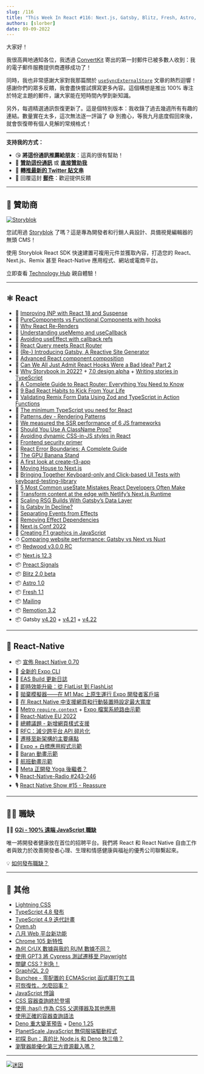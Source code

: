 ```yaml
---
slug: /116
title: "This Week In React #116: Next.js, Gatsby, Blitz, Fresh, Astro, Preact, Redwood, Deno, Remotion, React-Native, Expo, TypeScript, Lightning CSS..."
authors: [slorber]
date: 09-09-2022
---
```


大家好！

我很高興地通知各位，我透過 [ConvertKit](https://thisweekinreact.com/convertkit) 寄出的第一封郵件已被多數人收到：我的電子郵件服務提供商遷移成功了！

同時，我也非常感謝大家對我那篇關於 [`useSyncExternalStore`](https://thisweekinreact.com/articles/useSyncExternalStore-the-underrated-react-api) 文章的熱烈迴響！感謝你們的眾多反饋，我會盡快嘗試撰寫更多內容。這個構想是推出 100% 專注於特定主題的郵件，讓大家能在短時間內學到新知識。

另外，每週精選通訊恢復更新了。這是個特別版本：我收錄了過去幾週所有有趣的連結。數量實在太多，這次無法逐一評論了 😅 別擔心，等我九月底度假回來後，就會恢復帶有個人見解的常規格式！

<!-- truncate -->

---

**支持我的方式：**

- 😘 **將這份通訊推薦給朋友**：這真的很有幫助！
- 💸 [**贊助這份通訊**](https://thisweekinreact.com/sponsor) 或 [**直接贊助我**](https://github.com/sponsors/slorber)
- 🧵 [**轉推最新的 Twitter 貼文串**](https://slo.im/thread)
- 📨 回覆這封 [**郵件**](mailto:sebastien@thisweekinreact.com)：歡迎提供反饋

<SubscribeFormEmbed />

---

## 💸 贊助商

[![Storyblok](/emails/issues/116/storyblok.png)](https://www.storyblok.com/?utm_source=thisweekinreact&utm_medium=display&utm_campaign=AWA_SPON_TWIREACT_TRA&utm_content=thisweekinreact_en)

您試用過 [Storyblok](https://www.storyblok.com/?utm_source=thisweekinreact&utm_medium=display&utm_campaign=AWA_SPON_TWIREACT_TRA&utm_content=thisweekinreact_en) 了嗎？這是專為開發者和行銷人員設計、具備視覺編輯器的無頭 CMS！

使用 Storyblok React SDK 快速建置可複用元件並獲取內容，打造您的 React、Next.js、Remix 甚至 React-Native 應用程式、網站或電商平台。

立即查看 [Technology Hub](https://www.storyblok.com/technologies?utm_source=thisweekinreact&utm_medium=display&utm_campaign=AWA_SPON_TWIREACT_TRA&utm_content=thisweekinreact_en) 親自體驗！

---

## ⚛️ React

- 📜 [Improving INP with React 18 and Suspense](https://vercel.com/blog/improving-interaction-to-next-paint-with-react-18-and-suspense)
- 📜 [PureComponents vs Functional Components with hooks](https://www.developerway.com/posts/pure-components-vs-functional-and-hooks)
- 📜 [Why React Re-Renders](https://www.joshwcomeau.com/react/why-react-re-renders/)
- 📜 [Understanding useMemo and useCallback](https://www.joshwcomeau.com/react/usememo-and-usecallback/)
- 📜 [Avoiding useEffect with callback refs](https://tkdodo.eu/blog/avoiding-use-effect-with-callback-refs)
- 📜 [React Query meets React Router](https://tkdodo.eu/blog/react-query-meets-react-router)
- 📜 [(Re-) Introducing Gatsby, A Reactive Site Generator](https://www.gatsbyjs.com/blog/re-introducing-gatsby-a-reactive-site-generator/)
- 📜 [Advanced React component composition](https://frontendmastery.com/posts/advanced-react-component-composition-guide/)
- 📜 [Can We All Just Admit React Hooks Were a Bad Idea? Part 2](https://medium.com/codex/can-we-all-just-admit-react-hooks-were-a-bad-idea-795505b0485d)
- 📜 [Why Storybook in 2022?](https://storybook.js.org/blog/why-storybook-in-2022/) + [7.0 design alpha](https://storybook.js.org/blog/7-0-design-alpha/) + [Writing stories in TypeScript](https://storybook.js.org/blog/writing-stories-in-typescript/)
- 📜 [A Complete Guide to React Router: Everything You Need to Know](https://ui.dev/react-router-tutorial)
- 📜 [9 Bad React Habits to Kick From Your Life](https://cult.honeypot.io/reads/bad-react-habits-to-kick/)
- 📜 [Validating Remix Form Data Using Zod and TypeScript in Action Functions](https://egghead.io/blog/validating-remix-form-data-using-zod-and-typescript-in-action-functions)
- 📜 [The minimum TypeScript you need for React](https://ente.io/blog/tech/typescript-for-react/)
- 📜 [Patterns.dev - Rendering Patterns](https://www.patterns.dev/posts/rendering-introduction/)
- 📜 [We measured the SSR performance of 6 JS frameworks](https://dev.to/kaspera/we-measured-the-ssr-performance-of-6-js-frameworks-heres-what-we-found-1ck0)
- 📜 [Should You Use A ClassName Prop?](https://www.chakshunyu.com/blog/should-you-use-a-classname-prop/)
- 📜 [Avoiding dynamic CSS-in-JS styles in React](https://nickb.dev/blog/avoid-dynamic-css-in-js-styles-in-react/)
- 📜 [Frontend security primer](https://frontendmastery.com/posts/frontend-security-primer/)
- 📜 [React Error Boundaries: A Complete Guide](https://meticulous.ai/blog/react-error-boundaries-complete-guide/)
- 📜 [The GPU Banana Stand](https://acko.net/blog/the-gpu-banana-stand/)
- 📜 [A first look at create-t3-app](https://dev.to/ajcwebdev/a-first-look-at-create-t3-app-1i8f)
- 📜 [Moving House to Next.js](https://blog.benchsci.com/moving-house-to-next.js)
- 📜 [Bringing Together Keyboard-only and Click-based UI Tests with keyboard-testing-library](https://testingaccessibility.com/introducing-keyboard-testing-library-by-grunet)
- 📜 [5 Most Common useState Mistakes React Developers Often Make](https://refine.dev/blog/common-usestate-mistakes-and-how-to-avoid/)
- 📜 [Transform content at the edge with Netlify’s Next.js Runtime](https://www.netlify.com/blog/nextjs-advanced-middleware-better-runtime-that-extends-nextjs/)
- 📜 [Scaling RSG Builds With Gatsby’s Data Layer](https://www.gatsbyjs.com/blog/scaling-rsg-builds-with-gatsbys-data-layer/)
- 📜 [Is Gatsby In Decline?](https://deliciousreverie.co.uk/posts/is-gatsby-decline/)
- 📖 [Separating Events from Effects](https://beta.reactjs.org/learn/separating-events-from-effects)
- 📖 [Removing Effect Dependencies](https://beta.reactjs.org/learn/removing-effect-dependencies)
- 👥 [Next.js Conf 2022](https://vercel.com/blog/nextjs-conf-2022)
- 🎥 [Creating F1 graphics in JavaScript](https://www.youtube.com/watch?v=sA-X0Bw_7Gg)
- ⏱ [Comparing website performance: Gatsby vs Next vs Nuxt](https://www.gatsbyjs.com/blog/comparing-website-performance-gatsby-vs-next-vs-nuxt/)
- 📦 [Redwood v3.0.0 RC](https://community.redwoodjs.com/t/redwood-v3-0-0-rc-is-now-available/3836)
- 📦 [Next.js 12.3](https://nextjs.org/blog/next-12-3)
- 📦 [Preact Signals](https://preactjs.com/blog/introducing-signals/)
- 📦 [Blitz 2.0 beta](https://github.com/blitz-js/blitz/releases/tag/v2.0.0-beta.1)
- 📦 [Astro 1.0](https://astro.build/blog/astro-1/)
- 📦 [Fresh 1.1](https://deno.com/blog/fresh-1.1)
- 📦 [Mailing](https://www.mailing.run/)
- 📦 [Remotion 3.2](https://www.remotion.dev/blog/3-2)
- 📦 Gatsby [v4.20](https://www.gatsbyjs.com/docs/reference/release-notes/v4.20/) + [v4.21](https://www.gatsbyjs.com/docs/reference/release-notes/v4.21/) + [v4.22](https://www.gatsbyjs.com/docs/reference/release-notes/v4.22/)

<SubscribeFormEmbed />

---

## 📱 React-Native

- 📦 [宣佈 React Native 0.70](https://reactnative.dev/blog/2022/09/05/version-070)
- 📜 [全新的 Expo CLI](https://blog.expo.dev/the-new-expo-cli-f4250d8e3421)
- 📜 [EAS Build 更新日誌](https://blog.expo.dev/eas-build-changelog-43b886b2fa24)
- 📜 [即時效能升級：從 FlatList 到 FlashList](https://shopify.engineering/instant-performance-upgrade-flatlist-flashlist)
- 📜 [拋棄模擬器——在 M1 Mac 上原生運行 Expo 開發者客戶端](https://medium.com/@derekstavis/ditch-the-simulator-running-expo-dev-client-natively-on-an-m1-mac-28d269e9af17)
- 📜 [在 React Native 中支援網頁和行動裝置時設定最大寬度](https://www.reactnativeschool.com/setting-max-width-when-supporting-web-and-mobile-in-react-native)
- 🚧 [Metro `require.context`](https://github.com/facebook/metro/pull/822) + [Expo 檔案系統路由示範](https://twitter.com/Baconbrix/status/1560353229241831425)
- 🎥 [React-Native EU 2022](https://www.youtube.com/playlist?list=PLZ3MwD-soTTE-qcA0MrcvZBdmkHJSIjJX)
- 💬 [總體議題 - 新增網頁樣式支援](https://github.com/facebook/react-native/issues/34425)
- 💬 [RFC：減少跨平台 API 碎片化](https://github.com/react-native-community/discussions-and-proposals/pull/496)
- 💬 [遷移至新架構的主要痛點](https://github.com/reactwg/react-native-new-architecture/discussions/68)
- 🎨 [Expo + 白標應用程式示範](https://twitter.com/Baconbrix/status/1557773847717416964)
- 🎨 [Baran 動畫示範](https://twitter.com/barany6m)
- 🎨 [航班動畫示範](https://twitter.com/lima_lucas3)
- 📡 [Meta 正開發 Yoga 後繼者？](https://github.com/facebook/yoga/pull/1116#issuecomment-1201813564)
- 🎙️ [React-Native-Radio #243-246](https://reactnativeradio.com/episodes)
- 🎙️ [React Native Show #15 - Reassure](https://www.youtube.com/watch?v=8pTQKBHFs-8)

---

## 🧑‍💻 職缺

🧑‍💼 [**G2i - 100% 遠端 JavaScript 職缺**](https://www.g2i.co/)

唯一將開發者健康放在首位的招聘平台。我們將 React 和 React Native 自由工作者與致力於改善開發者心理、生理和情感健康與福祉的優秀公司聯繫起來。

💡 [如何發布職缺？](https://thisweekinreact.com/sponsor)

---

## 🔀 其他

- [Lightning CSS](https://lightningcss.dev/)
- [TypeScript 4.8 發布](https://devblogs.microsoft.com/typescript/announcing-typescript-4-8/)
- [TypeScript 4.9 迭代計畫](https://github.com/microsoft/TypeScript/issues/50457)
- [Oven.sh](https://oven.sh/)
- [八月 Web 平台新功能](https://web.dev/web-platform-08-2022/)
- [Chrome 105 新特性](https://developer.chrome.com/blog/new-in-chrome-105/)
- [為何 CrUX 數據與我的 RUM 數據不同？](https://web.dev/crux-and-rum-differences/)
- [使用 GPT3 將 Cypress 測試遷移至 Playwright](https://contra.com/p/PWBcPYZc-rewriting-tests-from-cypress-to-playwright-using-gpt-3)
- [關鍵 CSS？別急！](https://csswizardry.com/2022/09/critical-css-not-so-fast/)
- [GraphiQL 2.0](https://github.com/graphql/graphiql/releases/tag/graphiql%402.0.0)
- [Bunchee - 零配置的 ECMAScript 函式庫打包工具](https://github.com/huozhi/bunchee)
- [可恢復性，怎麼回事？](https://dev.to/this-is-learning/resumability-wtf-2gcm)
- [JavaScript 悖論](https://dev.to/this-is-learning/the-javascript-paradox-2njj)
- [CSS 容器查詢終於登場](https://ishadeed.com/article/container-queries-are-finally-here/)
- [使用 :has() 作為 CSS 父選擇器及其他應用](https://webkit.org/blog/13096/css-has-pseudo-class/)
- [使用正確的容器查詢語法](https://www.oddbird.net/2022/08/18/cq-syntax/)
- [Deno 重大變革預告](https://deno.com/blog/changes) + [Deno 1.25](https://deno.com/blog/v1.25)
- [PlanetScale JavaScript 無伺服端驅動程式](https://planetscale.com/blog/introducing-the-planetscale-serverless-driver-for-javascript)
- [初探 Bun：真的比 Node.js 和 Deno 快三倍？](https://dev.to/builderio/a-first-look-at-bun-is-it-really-3x-faster-than-nodejs-and-deno-45od)
- [瀏覽器能優化第三方資源載入嗎？](https://developer.chrome.com/blog/third-party-scripts/)

---

[![迷因](/emails/issues/116/meme.png)](https://twitter.com/Keithamus/status/1562894696476999682)